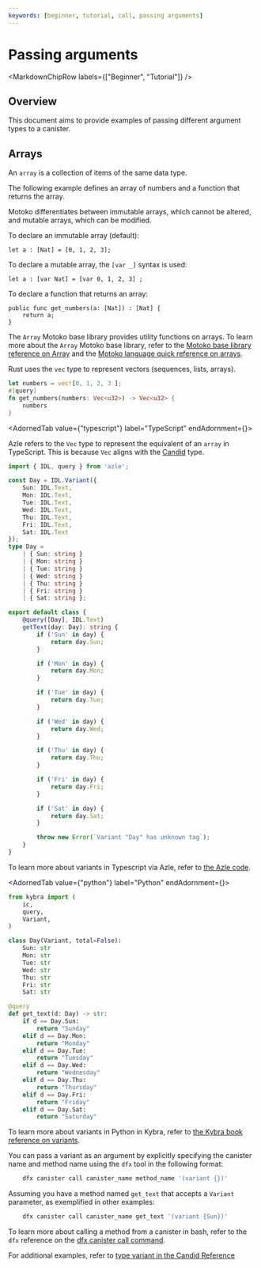 ```yaml
---
keywords: [beginner, tutorial, call, passing arguments]
---
```




# Passing arguments

<MarkdownChipRow labels={["Beginner", "Tutorial"]} />

## Overview

This document aims to provide examples of passing different argument types to a <GlossaryTooltip>canister</GlossaryTooltip>.

## Arrays

An `array` is a collection of items of the same data type.

The following example defines an array of numbers and a function that returns the array.

<AdornedTabs groupId="language">
<TabItem value="motoko" label="Motoko">

Motoko differentiates between immutable arrays, which cannot be altered, and mutable arrays, which can be modified.

To declare an immutable array (default):

```motoko
let a : [Nat] = [0, 1, 2, 3];
```

To declare a mutable array, the `[var _]` syntax is used:

```
let a : [var Nat] = [var 0, 1, 2, 3] ;
```

To declare a function that returns an array:

```
public func get_numbers(a: [Nat]) : [Nat] {
    return a;
}
```

The `Array` Motoko base library provides utility functions on arrays. To learn more about the `Array` Motoko base library, refer to the [Motoko base library reference on Array](/docs/current/motoko/main/base/Array) and the [Motoko language quick reference on arrays](/docs/current/motoko/main/reference/language-manual#arrays).

</TabItem>

<TabItem value="rust" label="Rust">

Rust uses the `vec` type to represent vectors (sequences, lists, arrays).

```rust
let numbers = vec![0, 1, 2, 3 ];
#[query]
fn get_numbers(numbers: Vec<u32>) -> Vec<u32> {
    numbers
}
```

</TabItem>

<AdornedTab value={"typescript"} label="TypeScript" endAdornment={<BetaChip />}>

Azle refers to the `Vec` type to represent the equivalent of an `array` in TypeScript. This is because `Vec` aligns with the [Candid](/docs/current/developer-docs/smart-contracts/candid/candid-concepts) type.

```typescript
import { IDL, query } from 'azle';

const Day = IDL.Variant({
    Sun: IDL.Text,
    Mon: IDL.Text,
    Tue: IDL.Text,
    Wed: IDL.Text,
    Thu: IDL.Text,
    Fri: IDL.Text,
    Sat: IDL.Text
});
type Day =
    | { Sun: string }
    | { Mon: string }
    | { Tue: string }
    | { Wed: string }
    | { Thu: string }
    | { Fri: string }
    | { Sat: string };

export default class {
    @query([Day], IDL.Text)
    getText(day: Day): string {
        if ('Sun' in day) {
            return day.Sun;
        }

        if ('Mon' in day) {
            return day.Mon;
        }

        if ('Tue' in day) {
            return day.Tue;
        }

        if ('Wed' in day) {
            return day.Wed;
        }

        if ('Thu' in day) {
            return day.Thu;
        }

        if ('Fri' in day) {
            return day.Fri;
        }

        if ('Sat' in day) {
            return day.Sat;
        }

        throw new Error(`Variant "Day" has unknown tag`);
    }
}
```
To learn more about variants in Typescript via Azle, refer to [the Azle code](https://github.com/demergent-labs/azle/blob/main/tests/end_to_end/candid_rpc/class_syntax/complex_types/src/candid_types.ts#L3).

</AdornedTab>

<AdornedTab value={"python"} label="Python" endAdornment={<BetaChip />}>

```python
from kybra import (
    ic,
    query,
    Variant,
)

class Day(Variant, total=False):
    Sun: str
    Mon: str
    Tue: str
    Wed: str
    Thu: str
    Fri: str
    Sat: str

@query
def get_text(d: Day) -> str:
    if d == Day.Sun:
        return "Sunday"
    elif d == Day.Mon:
        return "Monday"
    elif d == Day.Tue:
        return "Tuesday"
    elif d == Day.Wed:
        return "Wednesday"
    elif d == Day.Thu:
        return "Thursday"
    elif d == Day.Fri:
        return "Friday"
    elif d == Day.Sat:
        return "Saturday"
```

To learn more about variants in Python in Kybra, refer to [the Kybra book reference on variants](https://demergent-labs.github.io/kybra/reference/candid/variant.html).

</AdornedTab>

<TabItem value="bash" label="bash">

You can pass a variant as an argument by explicitly specifying the canister name and method name using the `dfx` tool in the following format:

```bash
    dfx canister call canister_name method_name '(variant {})'
```
Assuming you have a method named `get_text` that accepts a `Variant` parameter, as exemplified in other examples:

```bash
    dfx canister call canister_name get_text '(variant {Sun})'
```
To learn more about calling a method from a canister in bash, refer to the `dfx` reference on the [dfx canister call command](/docs/current/developer-docs/developer-tools/cli-tools/cli-reference/dfx-canister#dfx-canister-call).

For additional examples, refer to [type variant in the Candid Reference](/docs/current/references/candid-ref#type-variant--n--t--)

</TabItem>
</AdornedTabs>
